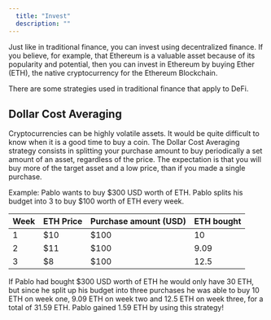 ```yaml
---
  title: "Invest"
  description: ""
---
```


Just like in traditional finance, you can invest using decentralized finance. If you believe, for example, that Ethereum is a valuable asset because of its popularity and potential, then you can invest in Ethereum by buying Ether (ETH), the native cryptocurrency for the Ethereum Blockchain.

There are some strategies used in traditional finance that apply to DeFi.

## Dollar Cost Averaging

Cryptocurrencies can be highly volatile assets. It would be quite difficult to know when it is a good time to buy a coin. The Dollar Cost Averaging strategy consists in splitting your purchase amount to buy periodically a set amount of an asset, regardless of the price. The expectation is that you will buy more of the target asset and a low price, than if you made a single purchase.

Example: Pablo wants to buy $300 USD worth of ETH. Pablo splits his budget into 3 to buy $100 worth of ETH every week.

| Week | ETH Price | Purchase amount (USD) | ETH bought |
| ---- | --------- | --------------------- | ---------- |
| 1    | $10       | $100                  | 10         |
| 2    | $11       | $100                  | 9.09       |
| 3    | $8        | $100                  | 12.5       |

If Pablo had bought $300 USD worth of ETH he would only have 30 ETH, but since he split up his budget into three purchases he was able to buy 10 ETH on week one, 9.09 ETH on week two and 12.5 ETH on week three, for a total of 31.59 ETH. Pablo gained 1.59 ETH by using this strategy!
